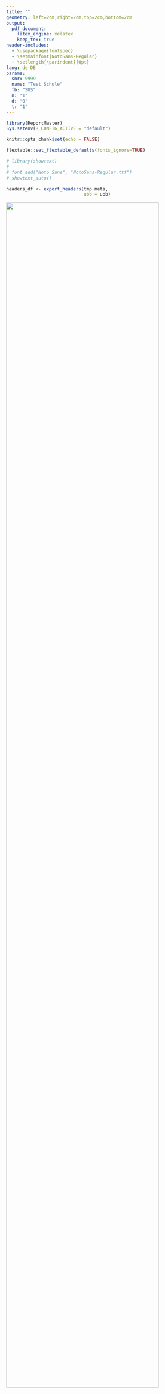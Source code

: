 ```yaml
---
title: ""
geometry: left=2cm,right=2cm,top=2cm,bottom=2cm
output:
  pdf_document: 
    latex_engine: xelatex
    keep_tex: true
header-includes:
  - \usepackage{fontspec}
  - \setmainfont{NotoSans-Regular}
  - \setlength{\parindent}{0pt}
lang: de-DE
params:
  snr: 9999
  name: "Test Schule"
  fb: "SUS"
  n: "1"
  d: "0"
  t: "1"
---
```


```r
library(ReportMaster)
Sys.setenv(R_CONFIG_ACTIVE = "default")

knitr::opts_chunk$set(echo = FALSE)

flextable::set_flextable_defaults(fonts_ignore=TRUE)

# library(showtext)
# 
# font_add("Noto Sans", "NotoSans-Regular.ttf")
# showtext_auto()

headers_df <- export_headers(tmp.meta, 
                             ubb = ubb)

```

```{=tex}
\begin{figure}[h!]
\raggedleft
\includegraphics[width=0.55\textwidth]{p/header_eva_las.png}
\vspace{10mm}
\end{figure}
\begin{center}
\section*{\Huge Rückmeldung der Ergebnisse aus \newline der Unterrichtsbeobachtung} 
\end{center}
\vspace{10mm}  % Optional additional space
```


![](graphic_title_ubb.png){width="90%"}

## \LARGE `r params$name` (`r params$snr`)

- Anzahl der Beobachtungen: `r params$n`

- Beobachtungszeitpunkt: `r params$t`

- Dauer der Beobachtung: `r params$d`



\newpage

## Hinweise zum besseren Verständnis der Darstellungen

Sie finden in diesem Bericht Einschätzungen zu den Anforderungen unter der Überschrift des entsprechenden Qualitätskriteriums aus dem Modul A „Lehren und Lernen“ des bayerischen Qualitätstableaus. Das Diagramm (ein sogenanntes „Verteilungsband“) zeigt, in welchem Grad die Anforderung in den beobachteten Unterrichtsstunden erfüllt ist. Zusätzlich werden die Ergebnisse in einer Tabelle berichtet. Die Verteilungsbänder bestehen aus horizontal gestapelten Segmenten in den Farben Rot, Hellrot, Hellgrau, Hellblau und Blau, die den Punkten auf einer fünfstufigen Einschätzungsskala entsprechen (vgl. Farblegende in der Kopfzeile der Tabelle). Pro Einschätzungsoption wird die absolute Anzahl der Unterrichtseinheiten angezeigt. Ein hoher Anteil an blauen Segmenten ("eher erfüllt"; "voll und ganz erfüllt") verweist darauf, dass eine bestimmte Anforderung in einer hohen Zahl von Unterrichtseinheiten erfüllt ist. 


Unter der Überschrift einer jeden Anforderung und der Themen Heterogenität und Digitalisierung werden Beobachtungen auf der Ebene der Indikatoren berichtet. Das geschieht ebenfalls in Form von Verteilungsbändern in den Farben Hellrot, Hellgrau und Blau und in Tabellenform. Die Farblegende befindet sich auch hier in der Kopfzeile der Tabelle. 


Sie finden außerdem Informationen zur Variation der Lehr- und Lernmethoden und zur Nutzung digitaler Geräte. 


Pro Antwortoption wird immer die absolute Anzahl der Unterrichtseinheiten berichtet.


\pagebreak

```r
#headers_df <- readxl::read_excel("headers_df.xlsx")
#avail_files <- list.files(pattern = "plot.png")
#avail_files <- stringr::str_sort(avail_files, numeric = T)

avail_files <- paste0(headers_df$plot, "_plot.pdf")


# avail_tables <- list.files(pattern = "table.png")
# avail_tables <- stringr::str_sort(avail_tables, numeric = T)

avail_tables <- paste0(headers_df$plot, "_table.pdf")

header1 <- paste0("\\section{", headers_df$header1, "}")
#header2 <- paste0("\\subsection{", headers_df$header2, "}")
header3 <- paste0("\\subsection{Daten}")
line <-  paste0("![](", avail_files, "){width=90%}", " \\newline")
line2 <-  paste0("![](", avail_tables, ")", " \\newline")
pbreak <- "\\pagebreak"
length_header <- length(header1)
pbreaks <- rep(pbreak, length_header)

print_str <- stringr::str_c(header1, line, header3, line2)
cat(print_str)
```

